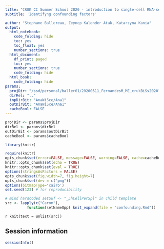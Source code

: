 ```yaml
---
title: "CRUK CI Summer School 2020 - introduction to single-cell RNA-seq analysis"
subtitle: 'Identifyng confounding factors'

author: "Stephane Ballereau, Zeynep Kalender Atak, Katarzyna Kania"
output:
  html_notebook:
    code_folding: hide
    toc: yes
    toc_float: yes
    number_sections: true
  html_document:
    df_print: paged
    toc: yes
    number_sections: true
    code_folding: hide
  html_book:
    code_folding: hide
params:
  projDir: "/ssd/personal/baller01/20200511_FernandesM_ME_crukBiSs2020"
  dirRel: ".."
  inpDirBit: "AnaWiSce/Ana1"
  outDirBit: "AnaWiSce/Ana1"
  cacheBool: FALSE
---
```


```r
projDir <- params$projDir
dirRel <- params$dirRel
outDirBit <- params$outDirBit
cacheBool <- params$cacheBool
```

```r
library(knitr)
```

```r
require(knitr)
opts_chunk$set(error=FALSE, message=FALSE, warning=FALSE, cache=cacheBool)
knitr::opts_chunk$set(echo = TRUE)
knitr::opts_chunk$set(eval = TRUE) 
options(stringsAsFactors = FALSE)
opts_chunk$set(fig.width=7, fig.height=7)
opts_chunk$set(dev = c("png"))
options(bitmapType='cairo')
set.seed(123) # for reproducibility
```

```r
# mind hardcoded setSuf <- "_5hCellPerSpl" in child template
src <- lapply(c("Caron"),
	      function(setNameUpp) knit_expand(file = "confounding.Rmd"))
```

`r knit(text = unlist(src))`

## Session information

```r
sessionInfo()
```

